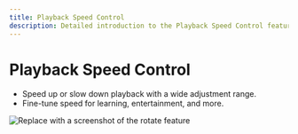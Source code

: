 ```yaml
---
title: Playback Speed Control
description: Detailed introduction to the Playback Speed Control feature of VideoRoll
---
```


# Playback Speed Control

- Speed up or slow down playback with a wide adjustment range.
- Fine-tune speed for learning, entertainment, and more.

![Replace with a screenshot of the rotate feature](../../assets/image/video.png)